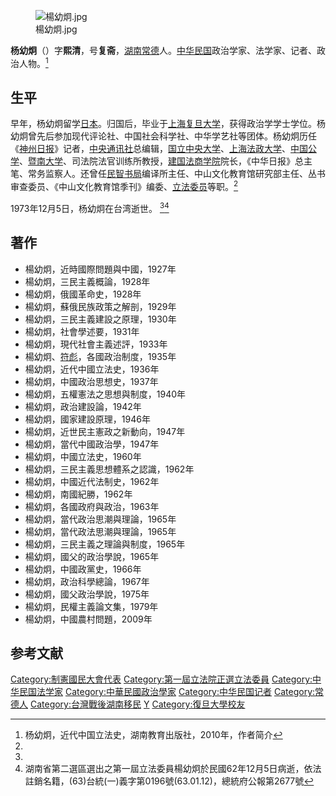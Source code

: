 [[File:楊幼炯.jpg|thumb]]

'''杨幼炯'''（{{bd|1901年||1973年|12月5日}}）字'''熙清'''，号'''复斋'''，[[湖南|湖南]][[常德|常德]]人。[[中华民国|中华民国]]政治学家、法学家、记者、政治人物。<ref name=yang>杨幼炯，近代中国立法史，湖南教育出版社，2010年，作者简介</ref>

==生平==
早年，杨幼炯留学[[日本|日本]]。归国后，毕业于[[上海|上海]][[复旦大学|复旦大学]]，获得政治学学士学位。杨幼炯曾先后参加现代评论社、中国社会科学社、中华学艺社等团体。杨幼炯历任《[[神州日报|神州日报]]》记者，[[中央通讯社|中央通讯社]]总编辑，[[国立中央大学|国立中央大学]]、[[上海法政大学|上海法政大学]]、[[中国公学|中国公学]]、[[暨南大学|暨南大学]]、司法院法官训练所教授，[[建国法商学院|建国法商学院]]院长，《中华日报》总主笔、常务监察人。还曾任[[民智书局|民智书局]]编译所主任、中山文化教育馆研究部主任、丛书审查委员、《中山文化教育馆季刊》编委、[[立法委员|立法委员]]等职。<ref name=yang/>

1973年12月5日，杨幼炯在台湾逝世。 <ref name=yang/><ref>湖南省第二選區選出之第一屆立法委員楊幼炯於民國62年12月5日病逝，依法註銷名籍，(63)台統(一)義字第0196號(63.01.12)，總統府公報第2677號</ref>

==著作==
*楊幼炯，近時國際問題與中國，1927年
*楊幼炯，三民主義概論，1928年
*楊幼炯，俄國革命史，1928年
*楊幼炯，蘇俄民族政策之解剖，1929年
*楊幼炯，三民主義建設之原理，1930年
*楊幼炯，社會學述要，1931年
*楊幼炯，現代社會主義述評，1933年
*楊幼炯、[[符彪|符彪]]，各國政治制度，1935年
*楊幼炯，近代中國立法史，1936年
*楊幼炯，中國政治思想史，1937年
*楊幼炯，五權憲法之思想與制度，1940年
*楊幼炯，政治建設論，1942年
*楊幼炯，國家建設原理，1946年
*楊幼炯，近世民主憲政之新動向，1947年
*楊幼炯，當代中國政治學，1947年
*楊幼炯，中國立法史，1960年
*楊幼炯，三民主義思想體系之認識，1962年
*楊幼炯，中國近代法制史，1962年
*楊幼炯，南國紀勝，1962年
*楊幼炯，各國政府與政治，1963年
*楊幼炯，當代政治思潮與理論，1965年
*楊幼炯，當代政法思潮與理論，1965年
*楊幼炯，三民主義之理論與制度，1965年
*楊幼炯，國父的政治學說，1965年
*楊幼炯，中國政黨史，1966年
*楊幼炯，政治科學總論，1967年
*楊幼炯，國父政治學說，1975年
*楊幼炯，民權主義論文集，1979年
*楊幼炯，中國農村問題，2009年

==参考文献==
{{reflist}}

{{第4屆中華民國訓政時期立法委員名單}}
{{DEFAULTSORT:Yang杨}}
[[Category:制憲國民大會代表|Category:制憲國民大會代表]]
[[Category:第一屆立法院正選立法委員|Category:第一屆立法院正選立法委員]]
[[Category:中华民国法学家|Category:中华民国法学家]]
[[Category:中華民國政治學家|Category:中華民國政治學家]]
[[Category:中华民国记者|Category:中华民国记者]]
[[Category:常德人|Category:常德人]]
[[Category:台灣戰後湖南移民|Category:台灣戰後湖南移民]]
[[Category:杨姓|Y]]
[[Category:復旦大學校友|Category:復旦大學校友]]